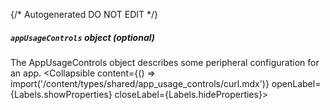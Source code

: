 {/* Autogenerated DO NOT EDIT  */}

##### `appUsageControls` _object (optional)_
The AppUsageControls object describes some peripheral configuration for an app.
<Collapsible content={() => import('/content/types/shared/app_usage_controls/curl.mdx')} openLabel={Labels.showProperties} closeLabel={Labels.hideProperties}>
</Collapsible>


